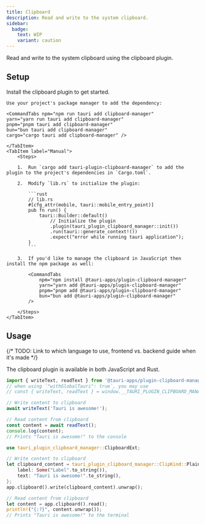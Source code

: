 ```yaml
---
title: Clipboard
description: Read and write to the system clipboard.
sidebar:
  badge:
    text: WIP
    variant: caution
---
```



<PluginLinks plugin="clipboard-manager" />

Read and write to the system clipboard using the clipboard plugin.

## Setup

Install the clipboard plugin to get started.

<Tabs>
    <TabItem label="Automatic">

    Use your project's package manager to add the dependency:

    <CommandTabs npm="npm run tauri add clipboard-manager"
    yarn="yarn run tauri add clipboard-manager"
    pnpm="pnpm tauri add clipboard-manager"
    bun="bun tauri add clipboard-manager"
    cargo="cargo tauri add clipboard-manager" />

    </TabItem>
    <TabItem label="Manual">
        <Steps>

        1.  Run `cargo add tauri-plugin-clipboard-manager` to add the plugin to the project's dependencies in `Cargo.toml`.

        2.  Modify `lib.rs` to initialize the plugin:

            ```rust
            // lib.rs
            #[cfg_attr(mobile, tauri::mobile_entry_point)]
            pub fn run() {
                tauri::Builder::default()
                    // Initialize the plugin
                    .plugin(tauri_plugin_clipboard_manager::init())
                    .run(tauri::generate_context!())
                    .expect("error while running tauri application");
            }
            ```

        3.  If you'd like to manage the clipboard in JavaScript then install the npm package as well:

            <CommandTabs
                npm="npm install @tauri-apps/plugin-clipboard-manager"
                yarn="yarn add @tauri-apps/plugin-clipboard-manager"
                pnpm="pnpm add @tauri-apps/plugin-clipboard-manager"
                bun="bun add @tauri-apps/plugin-clipboard-manager"
            />

        </Steps>
    </TabItem>

</Tabs>

## Usage

{/* TODO: Link to which language to use, frontend vs. backend guide when it's made */}

The clipboard plugin is available in both JavaScript and Rust.

<Tabs>
<TabItem label="JavaScript">

```javascript
import { writeText, readText } from '@tauri-apps/plugin-clipboard-manager';
// when using `"withGlobalTauri": true`, you may use
// const { writeText, readText } = window.__TAURI_PLUGIN_CLIPBOARD_MANAGER__;

// Write content to clipboard
await writeText('Tauri is awesome!');

// Read content from clipboard
const content = await readText();
console.log(content);
// Prints "Tauri is awesome!" to the console
```

</TabItem>
<TabItem label="Rust">

```rust
use tauri_plugin_clipboard_manager::ClipboardExt;

// Write content to clipboard
let clipboard_content = tauri_plugin_clipboard_manager::ClipKind::PlainText {
    label: Some("Label".to_string()),
    text: "Tauri is awesome!".to_string(),
};
app.clipboard().write(clipboard_content).unwrap();

// Read content from clipboard
let content = app.clipboard().read();
println!("{:?}", content.unwrap());
// Prints "Tauri is awesome!" to the terminal


```

</TabItem>
</Tabs>

<PluginPermissions plugin="clipboard-manager" />
